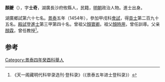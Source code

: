 '''顏夔'''（{{bd|1423年||？}}），字'''士奇'''，湖廣長沙府攸縣人，民籍，[[明朝|明朝]]政治人物。進士出身。

湖廣鄉試第六十七名。[[景泰|景泰]]五年（1454年），參加甲戌科[[會試|會試]]，得[[貢士|貢士]]第二百九十五名。[[殿試|殿試]]登[[進士|進士]]第三甲第四十名。曾祖父[[顏寶卿|顏寶卿]]。祖父[[顏時用|顏時用]]，曾任訓導。父亲[[顏霖|顏霖]]，曾任教授<ref>《天一阁藏明代科举录选刊·登科录》（《景泰五年进士登科录》）</ref>。

==参考==
{{reflist}}
{{明朝人物小作品}}
{{景泰五年甲戌科殿試金榜}}

[[Category:景泰四年癸酉科舉人|Category:景泰四年癸酉科舉人]]